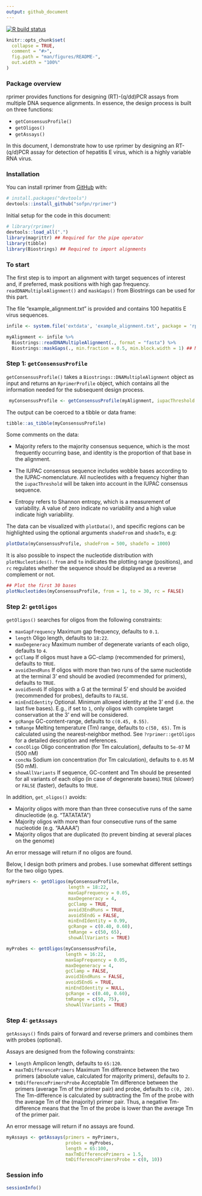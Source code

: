 ```yaml
---
output: github_document
---
```


<!-- README.md is generated from README.Rmd. Please edit that file -->

  <!-- badges: start -->
  [![R build status](https://github.com/sofpn/rprimer/workflows/R-CMD-check/badge.svg)](https://github.com/sofpn/rprimer/actions)
  <!-- badges: end -->

```r
knitr::opts_chunk$set(
  collapse = TRUE,
  comment = "#>",
  fig.path = "man/figures/README-",
  out.width = "100%"
)
```

### Package overview 

rprimer provides functions for designing (RT)-(q/dd)PCR assays from multiple DNA sequence alignments. In essence, the design process is built on three functions: 

* `getConsensusProfile()`
* `getOligos()`
* `getAssays()`

In this document, I demonstrate how to use rprimer by designing an RT-(q/d)PCR assay for detection of hepatitis E virus, which is a highly variable RNA virus. 

### Installation

You can install rprimer from [GitHub](https://github.com/) with:

  ``` r
# install.packages("devtools")
devtools::install_github("sofpn/rprimer")
```
Initial setup for the code in this document: 

``` r
# library(rprimer)
devtools::load_all(".")
library(magrittr) ## Required for the pipe operator 
library(tibble)
library(Biostrings) ## Required to import alignments 
```
### To start

The first step is to import an alignment with target sequences of interest and, if preferred, mask positions with high gap frequency. `readDNAMultipleAlignment()` and `maskGaps()` from Biostrings can be used for this part. 

The file "example_alignment.txt" is provided and contains 100 hepatitis E virus sequences. 

```r
infile <- system.file('extdata', 'example_alignment.txt', package = 'rprimer')

myAlignment <- infile %>%
  Biostrings::readDNAMultipleAlignment(., format = "fasta") %>%
  Biostrings::maskGaps(., min.fraction = 0.5, min.block.width = 1) ## Mask positions with at least 50 % gaps 
```

### Step 1: `getConsensusProfile` 

`getConsensusProfile()` takes a `Biostrings::DNAMultipleAlignment` object as input and returns an `RprimerProfile` object, which contains all the information needed for the subsequent design process. 

```r
 myConsensusProfile <- getConsensusProfile(myAlignment, iupacThreshold = 0.05)
```

The output can be coerced to a tibble or data frame: 

```r
tibble::as_tibble(myConsensusProfile)
```
Some comments on the data: 

* Majority refers to the majority consensus sequence, which is the most frequently occurring base, and identity is the proportion of that base in the alignment. 

* The IUPAC consensus sequence includes wobble bases according to the IUPAC-nomenclature. All nucleotides with a frequency higher than the `iupacThreshold` will be taken into account in the IUPAC consensus sequence. 

* Entropy refers to Shannon entropy, which is a measurement of variability. A value of zero indicate no variability and a high value indicate high variability.

The data can be visualized with `plotData()`, and specific regions can be highlighted using the optional arguments `shadeFrom` and `shadeTo`, e.g: 

```r
plotData(myConsensusProfile, shadeFrom = 500, shadeTo = 1000)
```

It is also possible to inspect the nucleotide distribution with `plotNucleotides()`. `from` and `to` indicates the plotting range (positions), and `rc` regulates whether the sequence should be displayed as a reverse complement or not. 

```r
## Plot the first 30 bases 
plotNucleotides(myConsensusProfile, from = 1, to = 30, rc = FALSE) 
```

### Step 2: `getOligos`

`getOligos()` searches for oligos from the following constraints: 

* `maxGapFrequency` Maximum gap frequency, defaults to `0.1`. 
* `length` Oligo length, defaults to `18:22`.
* `maxDegeneracy` Maximum number of degenerate variants of each oligo, defaults to `4`. 
* `gcClamp` If oligos must have a GC-clamp (recommended for primers), defaults to `TRUE`. 
* `avoid3endRuns` If oligos with more than two runs of the same nucleotide at the terminal 3' end should be avodied (recommended for primers), defaults to `TRUE`.
* `avoid5endG` If oligos with a G at the terminal 5' end should be avoided (recommended for probes), defaults to `FALSE`.
* `minEndIdentity` Optional. Minimum allowed identity at the 3' end (i.e. the last five bases). E.g., if set to `1`, only oligos with complete target conservation at the 3' end will be considered.
* `gcRange` GC-content-range, defaults to `c(0.45, 0.55)`.
* `tmRange` Melting temperature (Tm) range, defaults to `c(50, 65)`. Tm is calculated using the nearest-neighbor method. See `?rprimer::getOligos` for a detailed description and references.
* `concOligo` Oligo concentration (for Tm calculation), defaults to `5e-07` M (500 nM)
* `concNa` Sodium ion concentration (for Tm calculation), defaults to `0.05` M (50 mM).
* `showAllVariants` If sequence, GC-content and Tm should be presented for all variants of each oligo (in case of degenerate bases).`TRUE` (slower) or `FALSE` (faster), defaults to `TRUE`. 

In addition, `get_oligos()` avoids:

* Majority oligos with more than than three consecutive runs of the same dinucleotide (e.g. "TATATATA")
* Majority oligos with more than four consecutive runs of the same nucleotide  (e.g. "AAAAA")
* Majority oligos that are duplicated (to prevent binding at several places on the genome)

An error message will return if no oligos are found. 

Below, I design both primers and probes. I use somewhat different settings for the two oligo types.

``` r
myPrimers <- getOligos(myConsensusProfile,
                       length = 18:22,
                       maxGapFrequency = 0.05,
                       maxDegeneracy = 4,
                       gcClamp = TRUE,
                       avoid3EndRuns = TRUE,
                       avoid5EndG = FALSE,
                       minEndIdentity = 0.99,
                       gcRange = c(0.40, 0.60),
                       tmRange = c(50, 65),
                       showAllVariants = TRUE)

myProbes <- getOligos(myConsensusProfile,
                      length = 16:22,
                      maxGapFrequency = 0.05,
                      maxDegeneracy = 4,
                      gcClamp = FALSE,
                      avoid3EndRuns = FALSE,
                      avoid5EndG = TRUE,
                      minEndIdentity = NULL,
                      gcRange = c(0.40, 0.60),
                      tmRange = c(50, 75),
                      showAllVariants = TRUE)
```

### Step 4: `getAssays`

`getAssays()` finds pairs of forward and reverse primers and combines them with probes (optional). 

Assays are designed from the following constraints: 

* `length` Amplicon length, defaults to `65:120`.
* `maxTmDifferencePrimers` Maximum Tm difference between the two primers (absolute value, calculated for majority primers), defaults to `2`.
* `tmDifferencePrimersProbe` Acceptable Tm difference between the primers (average Tm of the primer pair) and probe, defaults to `c(0, 20)`. The Tm-difference is calculated by subtracting the Tm of the probe with the average Tm of the (majority) primer pair. Thus, a negative Tm-difference means that the Tm of the probe is lower than the average Tm of the primer pair.

An error message will return if no assays are found.

```r
myAssays <- getAssays(primers = myPrimers, 
                      probes = myProbes,
                      length = 65:100,
                      maxTmDifferencePrimers = 1.5,
                      tmDifferencePrimersProbe = c(0, 10))
```

### Session info 

```r
sessionInfo()
```

